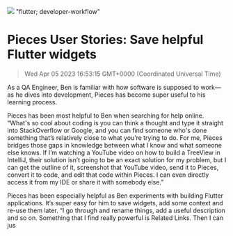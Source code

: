 ![](https://uploads-ssl.webflow.com/6143afec68f555387049efb3/62f4187132f464ae44e21765_save-helpful-flutter-widgets.jpg)
"flutter; developer-workflow"
# Pieces User Stories: Save helpful Flutter widgets
> Wed Apr 05 2023 16:53:15 GMT+0000 (Coordinated Universal Time)
<p id="">As a QA Engineer, Ben is familiar with how software is supposed to work— as he dives into development, Pieces has become super useful to his learning process.<p.new.line><p id="">Pieces has been most helpful to Ben when searching for help online. “What's so cool about coding is you can think a thought and type it straight into StackOverflow or Google, and you can find someone who's done something that’s relatively close to what you’re trying to do. For me, Pieces bridges those gaps in knowledge between what I know and what someone else knows. If I’m watching a YouTube video on how to build a TreeView in IntelliJ, their solution isn’t going to be an exact solution for my problem, but I can get the outline of it, screenshot that YouTube video, send it to Pieces, convert it to code, and edit that code within Pieces. I can even directly access it from my IDE or share it with somebody else.”<p.new.line><p id="">Pieces has been especially helpful as Ben experiments with building Flutter applications. It’s super easy for him to save widgets, add some context and re-use them later. “I go through and rename things, add a useful description and so on. Something that I find really powerful is Related Links. Then I can jus
